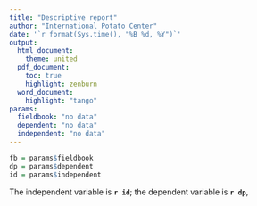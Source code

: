```yaml
---
title: "Descriptive report"
author: "International Potato Center"
date: '`r format(Sys.time(), "%B %d, %Y")`'
output: 
  html_document:
    theme: united
  pdf_document:
    toc: true
    highlight: zenburn
  word_document:
    highlight: "tango"
params: 
  fieldbook: "no data"
  dependent: "no data"
  independent: "no data"
---
```



```r

fb = params$fieldbook
dp = params$dependent
id = params$independent

```

The independent variable is **`r id`**; the dependent variable is **`r dp`**,

